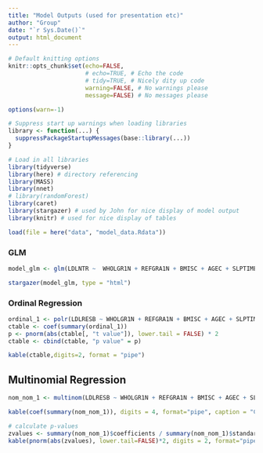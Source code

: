 ```yaml
---
title: "Model Outputs (used for presentation etc)"
author: "Group"
date: "`r Sys.Date()`"
output: html_document
---
```



```r
# Default knitting options
knitr::opts_chunk$set(echo=FALSE,
                      # echo=TRUE, # Echo the code
                      # tidy=TRUE, # Nicely dity up code
                      warning=FALSE, # No warnings please 
                      message=FALSE) # No messages please

options(warn=-1) 

# Suppress start up warnings when loading libraries
library <- function(...) {
  suppressPackageStartupMessages(base::library(...))
}
```

```r
# Load in all libraries
library(tidyverse)
library(here) # directory referencing
library(MASS)
library(nnet)
# library(randomForest)
library(caret)
library(stargazer) # used by John for nice display of model output
library(knitr) # used for nice display of tables
```


```r
load(file = here("data", "model_data.Rdata"))
```


### GLM
```r
model_glm <- glm(LDLNTR ~  WHOLGR1N + REFGRA1N + BMISC + AGEC + SLPTIME + SYSTOL + EXLWTBC, family = "binomial", data = model_data)
```

```r
stargazer(model_glm, type = "html")
```


### Ordinal Regression
```r
ordinal_1 <- polr(LDLRESB ~ WHOLGR1N + REFGRA1N + BMISC + AGEC + SLPTIME + SYSTOL + EXLWTBC, data = model_data)
ctable <- coef(summary(ordinal_1))
p <- pnorm(abs(ctable[, "t value"]), lower.tail = FALSE) * 2
ctable <- cbind(ctable, "p value" = p)

kable(ctable,digits=2, format = "pipe")
```

## Multinomial Regression
```r
nom_nom_1 <- multinom(LDLRESB ~ WHOLGR1N + REFGRA1N + BMISC + AGEC + SLPTIME + SYSTOL + EXLWTBC, data = model_data, trace=FALSE)

kable(coef(summary(nom_nom_1)), digits = 4, format="pipe", caption = "Coefficients")

# calculate p-values
zvalues <- summary(nom_nom_1)$coefficients / summary(nom_nom_1)$standard.errors
kable(pnorm(abs(zvalues), lower.tail=FALSE)*2, digits = 2, format="pipe", caption = "P values")

```
